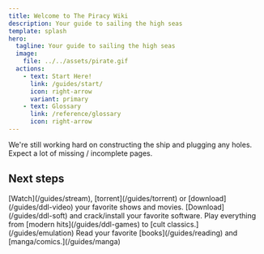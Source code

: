 ```yaml
---
title: Welcome to The Piracy Wiki
description: Your guide to sailing the high seas
template: splash
hero:
  tagline: Your guide to sailing the high seas
  image:
    file: ../../assets/pirate.gif
  actions:
    - text: Start Here!
      link: /guides/start/
      icon: right-arrow
      variant: primary
    - text: Glossary
      link: /reference/glossary
      icon: right-arrow
---
```



<Aside title="This site is still in an early state!" type="danger">
	We're still working hard on constructing the ship and plugging any holes. Expect a lot of missing / incomplete pages.
</Aside>

## Next steps

<CardGrid stagger>
	<Card title="Movies/TV" icon="material-symbols:video-library">
		[Watch](/guides/stream), [torrent](/guides/torrent) or [download](/guides/ddl-video) your favorite shows and movies.
	</Card>
	<Card title="Software" icon="material-symbols:code-blocks">
		[Download](/guides/ddl-soft) and crack/install your favorite software.
	</Card>
	<Card title="Games" icon="material-symbols:gamepad">
		Play everything from [modern hits](/guides/ddl-games) to [cult classics.](/guides/emulation)
	</Card>
	<Card title="Reading" icon="material-symbols:book">
		Read your favorite [books](/guides/reading) and [manga/comics.](/guides/manga)
	</Card>
</CardGrid>
